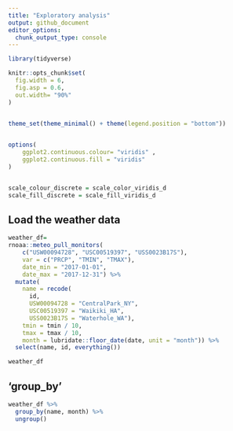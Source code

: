 ```yaml
---
title: "Exploratory analysis"
output: github_document
editor_options: 
  chunk_output_type: console
---
```


```r
library(tidyverse)

knitr::opts_chunk$set(
  fig.width = 6,
  fig.asp = 0.6,
  out.width= "90%"
)


theme_set(theme_minimal() + theme(legend.position = "bottom"))
          

options(
    ggplot2.continuous.colour= "viridis" ,
    ggplot2.continuous.fill = "viridis"
)        


scale_colour_discrete = scale_color_viridis_d
scale_fill_discrete = scale_fill_viridis_d
```

## Load the weather data

```r
weather_df= 
rnoaa::meteo_pull_monitors(
    c("USW00094728", "USC00519397", "USS0023B17S"),
    var = c("PRCP", "TMIN", "TMAX"), 
    date_min = "2017-01-01",
    date_max = "2017-12-31") %>%
  mutate(
    name = recode(
      id, 
      USW00094728 = "CentralPark_NY", 
      USC00519397 = "Waikiki_HA",
      USS0023B17S = "Waterhole_WA"),
    tmin = tmin / 10,
    tmax = tmax / 10,
    month = lubridate::floor_date(date, unit = "month")) %>% 
  select(name, id, everything())

weather_df
```

## 'group_by'

```r
weather_df %>% 
  group_by(name, month) %>% 
  ungroup()
```

